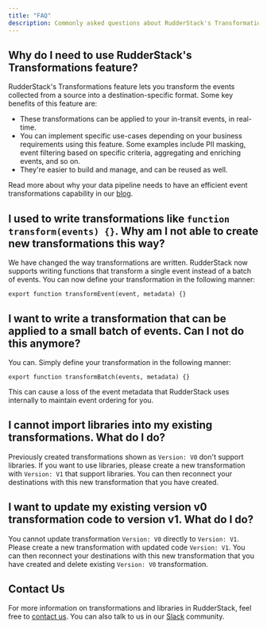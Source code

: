 ```yaml
---
title: "FAQ"
description: Commonly asked questions about RudderStack's Transformations feature.
---
```


## Why do I need to use RudderStack's Transformations feature?

RudderStack's Transformations feature lets you transform the events collected from a source into a destination-specific format. Some key benefits of this feature are:

- These transformations can be applied to your in-transit events, in real-time.
- You can implement specific use-cases depending on your business requirements using this feature. Some examples include PII masking, event filtering based on specific criteria, aggregating and enriching events, and so on.
- They're easier to build and manage, and can be reused as well.

<div class="successBlock">

  Read more about why your data pipeline needs to have an efficient event transformations capability in our <a href="https://rudderstack.com/blog/the-future-of-data-pipeline-tools-must-include-better-transformations-than-etl-ever-had">blog</a>.
</div>

## I used to write transformations like `function transform(events) {}`. Why am I not able to create new transformations this way?

We have changed the way transformations are written. RudderStack now supports writing functions that transform a single event instead of a batch of events. You can now define your transformation in the following manner:

`export function transformEvent(event, metadata) {}`

## I want to write a transformation that can be applied to a small batch of events. Can I not do this anymore?

You can. Simply define your transformation in the following manner:

`export function transformBatch(events, metadata) {}`

<div class="warningBlock">

  This can cause a loss of the event metadata that RudderStack uses internally
  to maintain event ordering for you.
</div>

## I cannot import libraries into my existing transformations. What do I do?

Previously created transformations shown as `Version: V0` don't support libraries. If you want to use libraries, please create a new transformation with `Version: V1` that support libraries. You can then reconnect your destinations with this new transformation that you have created.

## I want to update my existing version v0 transformation code to version v1. What do I do?

You cannot update transformation `Version: V0` directly to `Version: V1`. Please create a new transformation with updated code `Version: V1`. You can then reconnect your destinations with this new transformation that you have created and delete existing `Version: V0` transformation.

## Contact Us

For more information on transformations and libraries in RudderStack, feel free to [contact us](mailto:%20docs@rudderstack.com). You can also talk to us in our [Slack](https://rudderstack.com/join-rudderstack-slack-community) community.
